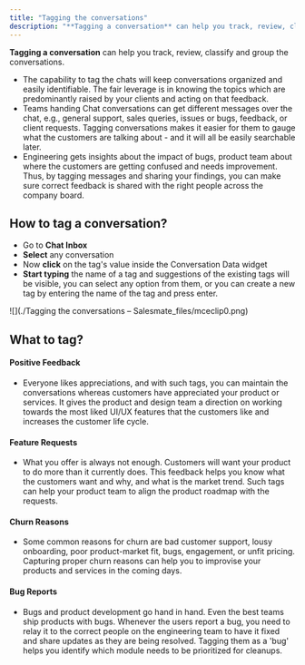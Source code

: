 ```yaml
---
title: "Tagging the conversations"
description: "**Tagging a conversation** can help you track, review, classify and group the conversations...."
---
```


**Tagging a conversation** can help you track, review, classify and group the conversations.

*   The capability to tag the chats will keep conversations organized and easily identifiable. The fair leverage is in knowing the topics which are predominantly raised by your clients and acting on that feedback.
*   Teams handing Chat conversations can get different messages over the chat, e.g., general support, sales queries, issues or bugs, feedback, or client requests. Tagging conversations makes it easier for them to gauge what the customers are talking about - and it will all be easily searchable later.
*   Engineering gets insights about the impact of bugs, product team about where the customers are getting confused and needs improvement. Thus, by tagging messages and sharing your findings, you can make sure correct feedback is shared with the right people across the company board.

## How to tag a conversation?

*   Go to **Chat Inbox**
*   **Select** any conversation
*   Now **click** on the tag's value inside the Conversation Data widget
*   **Start typing** the name of a tag and suggestions of the existing tags will be visible, you can select any option from them, or you can create a new tag by entering the name of the tag and press enter.

![](./Tagging the conversations – Salesmate_files/mceclip0.png)

## What to tag?

#### **Positive Feedback**

*   Everyone likes appreciations, and with such tags, you can maintain the conversations whereas customers have appreciated your product or services. It gives the product and design team a direction on working towards the most liked UI/UX features that the customers like and increases the customer life cycle. 

#### **Feature Requests**

*   What you offer is always not enough. Customers will want your product to do more than it currently does. This feedback helps you know what the customers want and why, and what is the market trend. Such tags can help your product team to align the product roadmap with the requests.

#### **Churn Reasons**

*   Some common reasons for churn are bad customer support, lousy onboarding, poor product-market fit, bugs, engagement, or unfit pricing. Capturing proper churn reasons can help you to improvise your products and services in the coming days.

#### **Bug Reports**

*   Bugs and product development go hand in hand. Even the best teams ship products with bugs. Whenever the users report a bug, you need to relay it to the correct people on the engineering team to have it fixed and share updates as they are being resolved. Tagging them as a 'bug' helps you identify which module needs to be prioritized for cleanups.